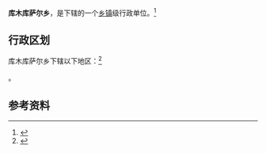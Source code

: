 {{中国乡级行政区|65/31/27/206/000}}

'''库木库萨尔乡'''，是{{PRC admin/fullname|65/31/27/206/000|3}}下辖的一个[[乡镇|乡镇]]级行政单位。<ref>{{PRC admin/ref sgc|{{PRC admin/parent|65/31/27/206/000}}}}</ref>

== 行政区划 ==

库木库萨尔乡下辖以下地区：<ref>{{PRC admin/ref sgc|65/31/27/206/000}}</ref>

{{PRC admin/children|65/31/27/206/000}}。

== 参考资料 ==

{{reflist}}

{{行政区划小作品}}
{{PRC admin/navcat|65/31/27/206/000}}